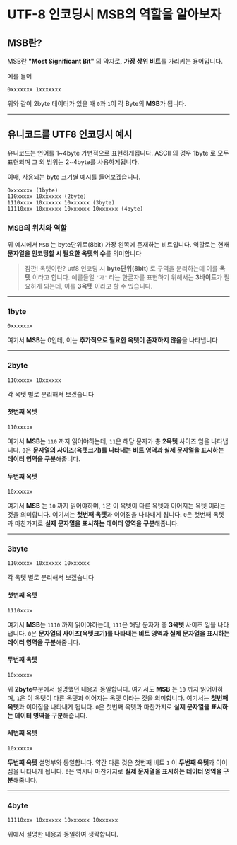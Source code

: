 
# UTF-8 인코딩시 MSB의 역할을 알아보자

## MSB란?

MSB란 **"Most Significant Bit"** 의 약자로, **가장 상위 비트**를 가리키는 용어입니다.

예를 들어

`0xxxxxxx 1xxxxxxx`

위와 같이 2byte 데이터가 있을 때 `0`과 `1`이 각 Byte의 **MSB**가 됩니다.

---

## 유니코드를 UTF8 인코딩시 예시

유니코드는 언어를 1~4byte 가변적으로 표현하게됩니다.
ASCII 의 경우 1byte 로 모두 표현되며 그 외 범위는 2~4byte를 사용하게됩니다.

이때, 사용되는 byte 크기별 예시를 들어보겠습니다.

```text
0xxxxxxx (1byte)
110xxxxx 10xxxxxx (2byte)
1110xxxx 10xxxxxx 10xxxxxx (3byte)
11110xxx 10xxxxxx 10xxxxxx 10xxxxxx (4byte)
```

### MSB의 위치와 역할

위 예시에서 `MSB` 는 byte단위로(8bit) 가장 왼쪽에 존재하는 비트입니다.
역할로는 현재 **문자열을 인코딩할 시 필요한 옥텟의 수**를 의미합니다
> 잠깐! 옥텟이란?
> utf8 인코딩 시 **byte단위(8bit)** 로 구역을 분리하는데 이를 **옥텟** 이라고 합니다.
> 예를들얼 `'가'` 라는 한글자를 표현하기 위해서는 **3바이트**가 필요하게 되는데, 이를 **3옥텟** 이라고 할 수 있습니다.

---

### 1byte

`0xxxxxxx`

여기서 **MSB**는 0인데, 이는 **추가적으로 필요한 옥텟이 존재하지 않음**을 나타냅니다

---

### 2byte

`110xxxxx 10xxxxxx`

각 옥텟 별로 분리해서 보겠습니다

#### 첫번째 옥텟

`110xxxxx`

여기서 **MSB**는 `110` 까지 읽어야하는데,
`11`은 해당 문자가 총 **2옥텟** 사이즈 임을 나타냅니다.
`0`은 **문자열의 사이즈(옥텟크기)를 나타내는 비트 영역과 실제 문자열을 표시하는 데이터 영역을 구분**해줍니다.

#### 두번째 옥텟

`10xxxxxx`

여기서 **MSB** 는 `10` 까지 읽어야하며,
`1`은 이 옥텟이 다른 옥텟과 이어지는 옥텟 이라는 것을 의미합니다.
여기서는 **첫번째 옥텟**과 이어짐을 나타내게 됩니다.
`0`은 첫번째 옥텟과 마찬가지로 **실제 문자열을 표시하는 데이터 영역을 구분**해줍니다.

---

### 3byte

`110xxxxx 10xxxxxx 10xxxxxx`

각 옥텟 별로 분리해서 보겠습니다

#### 첫번째 옥텟

`1110xxxx`

여기서 **MSB**는 `1110` 까지 읽어야하는데,
`111`은 해당 문자가 총 **3옥텟** 사이즈 임을 나타냅니다.
`0`은 **문자열의 사이즈(옥텟크기)를 나타내는 비트 영역과 실제 문자열을 표시하는 데이터 영역을 구분**해줍니다.

#### 두번째 옥텟

`10xxxxxx`

위 **2byte**부분에서 설명했던 내용과 동일합니다.
여기서도 **MSB** 는 `10` 까지 읽어야하며,
`1`은 이 옥텟이 다른 옥텟과 이어지는 옥텟 이라는 것을 의미합니다.
여기서는 **첫번째 옥텟**과 이어짐을 나타내게 됩니다.
`0`은 첫번째 옥텟과 마찬가지로 **실제 문자열을 표시하는 데이터 영역을 구분**해줍니다.

#### 세번째 옥텟

`10xxxxxx`

**두번째 옥텟** 설명부와 동일합니다. 약간 다른 것은
첫번째 비트 `1` 이 **두번째 옥텟**과 이어짐을 나타내게 됩니다.
`0`은 역시나 마찬가지로 **실제 문자열을 표시하는 데이터 영역을 구분**해줍니다.

---

### 4byte

`11110xxx 10xxxxxx 10xxxxxx 10xxxxxx`

위에서 설명한 내용과 동일하여 생략합니다.
